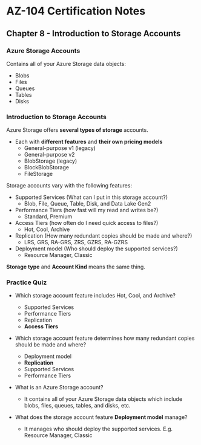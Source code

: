 # AZ-104 Certification Notes
## Chapter 8 - Introduction to Storage Accounts

### Azure Storage Accounts
Contains all of your Azure Storage data objects:
* Blobs
* Files
* Queues
* Tables
* Disks

### Introduction to Storage Accounts
Azure Storage offers **several types of storage** accounts.
* Each with **different features** and **their own pricing models**
	* General-purpose v1 (legacy)
	* General-purpose v2
	* BlobStorage (legacy)
	* BlockBlobStorage
	* FileStorage

Storage accounts vary with the following features:
* Supported Services (What can I put in this storage account?)
	* Blob, File, Queue, Table, Disk, and Data Lake Gen2
* Performance Tiers (how fast will my read and writes be?)
	* Standard, Premium
* Access Tiers (how often do I need quick access to files?)
	* Hot, Cool, Archive
* Replication (How many redundant copies should be made and where?)
	* LRS, GRS, RA-GRS, ZRS, GZRS, RA-GZRS
* Deployment model (Who should deploy the supported services?)
	* Resource Manager, Classic

**Storage type** and **Account Kind** means the same thing.

### Practice Quiz
* Which storage account feature includes Hot, Cool, and Archive?
	* Supported Services
	* Performance Tiers
	* Replication
	* **Access Tiers**
* Which storage account feature determines how many redundant copies should be made and where?
	* Deployment model
	* **Replication**
	* Supported Services
	* Performance Tiers

* What is an Azure Storage account?
	* It contains all of your Azure Storage data objects which include blobs, files, queues, tables, and disks, etc.
* What does the storage account feature **Deployment model** manage?
	* It manages who should deploy the supported services. E.g. Resource Manager, Classic